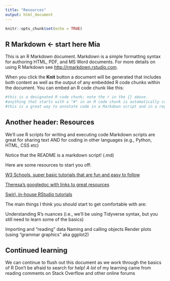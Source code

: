 ```yaml
---
title: "Resources"
output: html_document
---
```


```r
knitr::opts_chunk$set(echo = TRUE)
```

## R Markdown <- start here Mia

This is an R Markdown document. Markdown is a simple formatting syntax for authoring HTML, PDF, and MS Word documents. For more details on using R Markdown see <http://rmarkdown.rstudio.com>.

When you click the **Knit** button a document will be generated that includes both content as well as the output of any embedded R code chunks within the document. You can embed an R code chunk like this:

```r
#this is a designated R code chunk; note the r in the {} above. 
#anything that starts with a "#" in an R code chunk is automatically commented out, so it won't run
#this is a great way to annotate code in a Markdown script and in a regular R script
```

## Another header: Resources
We'll use R scripts for writing and executing code
Markdown scripts are great for sharing text AND for coding in other languages (e.g., Python, HTML, CSS etc)

Notice that the README is a markdown script! (.md)

Here are some resources to start you off:

[W3 Schools, super basic tutorials that are fun and easy to follow](https://www.w3schools.com/r/)

[Theresa's googledoc with links to great resources](https://docs.google.com/document/d/1hUaPzIDbcdS27VGzl0bz2uQOLrU-Q7L5F_CMXgs6AOE/edit)

[Swirl, in-house RStudio tutorials](https://swirlstats.com/students.html)

The main things I think you should start to get comfortable with are:

Understanding R's nuances (i.e., we'll be using Tidyverse syntax, but you still need to learn some of the basics)

Importing and "reading" data
Naming and calling objects
Render plots (using "grammar graphics" aka ggplot2)

## Continued learning
We can continue to flush out this document as we work through the basics of R
Don't be afraid to search for help! *A lot* of my learning came from reading comments on Stack Overflow and other online forums
